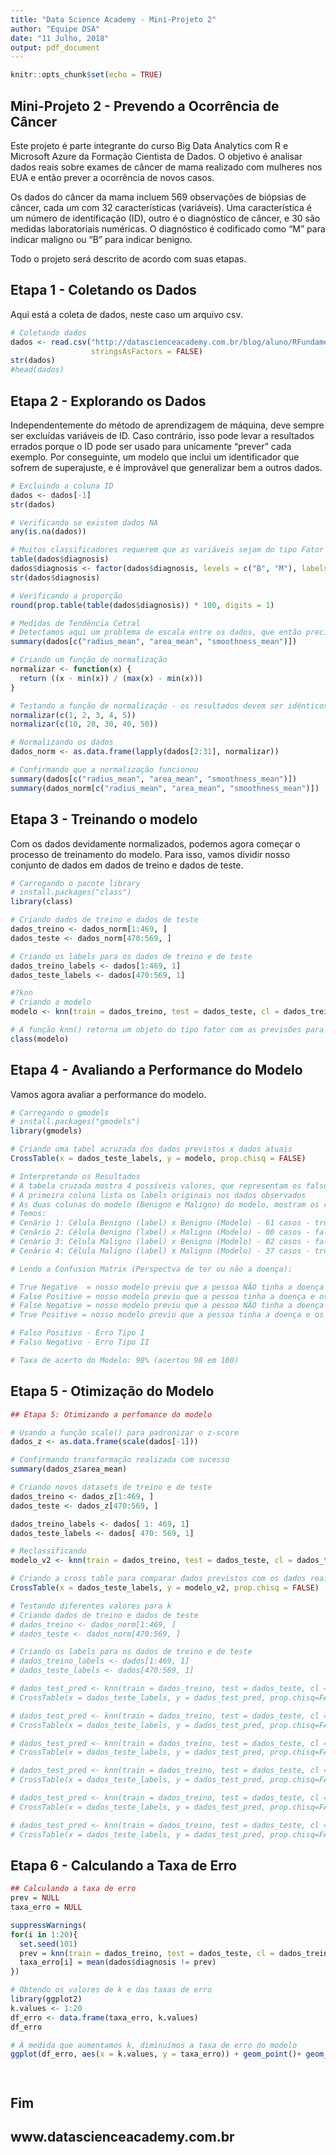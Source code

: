 ```yaml
---
title: "Data Science Academy - Mini-Projeto 2"
author: "Equipe DSA"
date: "11 Julho, 2018"
output: pdf_document
---
```


```r
knitr::opts_chunk$set(echo = TRUE)
```


## Mini-Projeto 2 - Prevendo a Ocorrência de Câncer

Este projeto é parte integrante do curso Big Data Analytics com R e Microsoft Azure da Formação Cientista de Dados. O objetivo é analisar dados reais sobre exames de câncer de mama realizado com mulheres nos EUA e então prever a ocorrência de novos casos.

Os dados do câncer da mama incluem 569 observações de biópsias de câncer, cada um com 32 características (variáveis). Uma característica é um número de identificação (ID), outro é o diagnóstico de câncer, e 30 são medidas laboratoriais numéricas. O diagnóstico é codificado como "M" para indicar maligno ou "B" para indicar benigno.

Todo o projeto será descrito de acordo com suas etapas. 


## Etapa 1 - Coletando os Dados

Aqui está a coleta de dados, neste caso um arquivo csv.


```r
# Coletando dados
dados <- read.csv("http://datascienceacademy.com.br/blog/aluno/RFundamentos/Datasets/ML/bc_data.csv", 
                  stringsAsFactors = FALSE)
str(dados)
#head(dados)
```


## Etapa 2 - Explorando os Dados

Independentemente do método de aprendizagem de máquina, deve sempre ser excluídas variáveis de ID. Caso contrário, isso pode levar a resultados errados porque o ID pode ser usado para unicamente "prever" cada exemplo. Por conseguinte, um modelo que inclui um identificador que sofrem de superajuste, e é improvável que generalizar bem a outros dados.


```r
# Excluindo a coluna ID
dados <- dados[-1]
str(dados)

# Verificando se existem dados NA
any(is.na(dados))

# Muitos classificadores requerem que as variáveis sejam do tipo Fator
table(dados$diagnosis)
dados$diagnosis <- factor(dados$diagnosis, levels = c("B", "M"), labels = c("Benigno", "Maligno"))
str(dados$diagnosis)

# Verificando a proporção
round(prop.table(table(dados$diagnosis)) * 100, digits = 1) 

# Medidas de Tendência Cetral
# Detectamos aqui um problema de escala entre os dados, que então precisam ser normalizados
summary(dados[c("radius_mean", "area_mean", "smoothness_mean")])

# Criando um função de normalização
normalizar <- function(x) {
  return ((x - min(x)) / (max(x) - min(x)))
}

# Testando a função de normalização - os resultados devem ser idênticos
normalizar(c(1, 2, 3, 4, 5))
normalizar(c(10, 20, 30, 40, 50))

# Normalizando os dados
dados_norm <- as.data.frame(lapply(dados[2:31], normalizar))

# Confirmando que a normalização funcionou
summary(dados[c("radius_mean", "area_mean", "smoothness_mean")])
summary(dados_norm[c("radius_mean", "area_mean", "smoothness_mean")])
```


## Etapa 3 - Treinando o modelo

Com os dados devidamente normalizados, podemos agora começar o processo de treinamento do modelo. Para isso, vamos dividir nosso conjunto de dados em dados de treino e dados de teste.


```r
# Carregando o pacote library
# install.packages("class")
library(class)

# Criando dados de treino e dados de teste
dados_treino <- dados_norm[1:469, ]
dados_teste <- dados_norm[470:569, ]

# Criando os labels para os dados de treino e de teste
dados_treino_labels <- dados[1:469, 1]
dados_teste_labels <- dados[470:569, 1]

#?knn
# Criando o modelo
modelo <- knn(train = dados_treino, test = dados_teste, cl = dados_treino_labels, k = 21)

# A função knn() retorna um objeto do tipo fator com as previsões para cada exemplo no dataset de teste
class(modelo)

```


## Etapa 4 - Avaliando a Performance do Modelo

Vamos agora avaliar a performance do modelo.


```r
# Carregando o gmodels
# install.packages("gmodels")
library(gmodels)

# Criando uma tabel acruzada dos dados previstos x dados atuais
CrossTable(x = dados_teste_labels, y = modelo, prop.chisq = FALSE)

# Interpretando os Resultados
# A tabela cruzada mostra 4 possíveis valores, que representam os falso/verdadeiro positivo e negativo
# A primeira coluna lista os labels originais nos dados observados
# As duas colunas do modelo (Benigno e Maligno) do modelo, mostram os resultados da previsão
# Temos:
# Cenário 1: Célula Benigno (label) x Benigno (Modelo) - 61 casos - true negative 
# Cenário 2: Célula Benigno (label) x Maligno (Modelo) - 00 casos - false positive 
# Cenário 3: Célula Maligno (label) x Benigno (Modelo) - 02 casos - false negative (o modelo errou)
# Cenário 4: Célula Maligno (label) x Maligno (Modelo) - 37 casos - true positive 

# Lendo a Confusion Matrix (Perspectva de ter ou não a doença):

# True Negative  = nosso modelo previu que a pessoa NÃO tinha a doença e os dados mostraram que realmente a pessoa NÃO tinha a doença
# False Positive = nosso modelo previu que a pessoa tinha a doença e os dados mostraram que NÃO, a pessoa tinha a doença
# False Negative = nosso modelo previu que a pessoa NÃO tinha a doença e os dados mostraram que SIM, a pessoa tinha a doença
# True Positive = nosso modelo previu que a pessoa tinha a doença e os dados mostraram que SIM, a pessoa tinha a doença

# Falso Positivo - Erro Tipo I
# Falso Negativo - Erro Tipo II

# Taxa de acerto do Modelo: 98% (acertou 98 em 100)

```


## Etapa 5 - Otimização do Modelo
 
 
```r
## Etapa 5: Otimizando a perfomance do modelo

# Usando a função scale() para padronizar o z-score 
dados_z <- as.data.frame(scale(dados[-1]))

# Confirmando transformação realizada com sucesso
summary(dados_z$area_mean)

# Criando novos datasets de treino e de teste
dados_treino <- dados_z[1:469, ]
dados_teste <- dados_z[470:569, ]

dados_treino_labels <- dados[ 1: 469, 1] 
dados_teste_labels <- dados[ 470: 569, 1]

# Reclassificando
modelo_v2 <- knn(train = dados_treino, test = dados_teste, cl = dados_treino_labels, k = 21)

# Criando a cross table para comparar dados previstos com os dados reais
CrossTable(x = dados_teste_labels, y = modelo_v2, prop.chisq = FALSE)

# Testando diferentes valores para k
# Criando dados de treino e dados de teste
# dados_treino <- dados_norm[1:469, ]
# dados_teste <- dados_norm[470:569, ]

# Criando os labels para os dados de treino e de teste
# dados_treino_labels <- dados[1:469, 1]
# dados_teste_labels <- dados[470:569, 1]

# dados_test_pred <- knn(train = dados_treino, test = dados_teste, cl = dados_treino_labels, k=1)
# CrossTable(x = dados_teste_labels, y = dados_test_pred, prop.chisq=FALSE)

# dados_test_pred <- knn(train = dados_treino, test = dados_teste, cl = dados_treino_labels, k=5)
# CrossTable(x = dados_teste_labels, y = dados_test_pred, prop.chisq=FALSE)

# dados_test_pred <- knn(train = dados_treino, test = dados_teste, cl = dados_treino_labels, k=11)
# CrossTable(x = dados_teste_labels, y = dados_test_pred, prop.chisq=FALSE)

# dados_test_pred <- knn(train = dados_treino, test = dados_teste, cl = dados_treino_labels, k=15)
# CrossTable(x = dados_teste_labels, y = dados_test_pred, prop.chisq=FALSE)

# dados_test_pred <- knn(train = dados_treino, test = dados_teste, cl = dados_treino_labels, k=21)
# CrossTable(x = dados_teste_labels, y = dados_test_pred, prop.chisq=FALSE)

# dados_test_pred <- knn(train = dados_treino, test = dados_teste, cl = dados_treino_labels, k=27)
# CrossTable(x = dados_teste_labels, y = dados_test_pred, prop.chisq=FALSE)
```


## Etapa 6 - Calculando a Taxa de Erro


```r
## Calculando a taxa de erro
prev = NULL
taxa_erro = NULL

suppressWarnings(
for(i in 1:20){
  set.seed(101)
  prev = knn(train = dados_treino, test = dados_teste, cl = dados_treino_labels, k = i)
  taxa_erro[i] = mean(dados$diagnosis != prev)
})

# Obtendo os valores de k e das taxas de erro
library(ggplot2)
k.values <- 1:20
df_erro <- data.frame(taxa_erro, k.values)
df_erro

# À medida que aumentamos k, diminuímos a taxa de erro do modelo
ggplot(df_erro, aes(x = k.values, y = taxa_erro)) + geom_point()+ geom_line(lty = "dotted", color = 'red')




```



## Fim
## www.datascienceacademy.com.br


